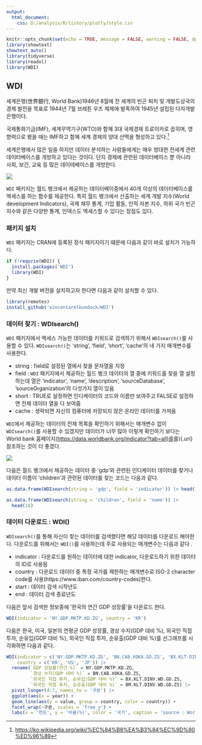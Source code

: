 ```yaml
---
output:
  html_document: 
    css: D:/analysis/R/tistory/plotly/style.css
---
```


```r
knitr::opts_chunk$set(echo = TRUE, message = FALSE, warning = FALSE, dpi = 90)
library(showtext)
showtext_auto()
library(tidyverse)
library(readxl)
library(WDI)
```

## WDI

세계은행(世界銀行, World Bank)1946년 8월에 전 세계의 빈곤 퇴치 및 개발도상국의 경제 발전을 목표로 1944년 7월 브레튼 우즈 체제에 발족하여 1945년 설립된 다자개발은행이다.

국제통화기금(IMF), 세계무역기구(WTO)와 함께 3대 국제경제 트로이카로 꼽히며, 영향력으로 봤을 때는 IMF하고 함께 세계 경제의 양대 산맥을 형성하고 있다.[^1]

[^1]: <https://ko.wikipedia.org/wiki/%EC%84%B8%EA%B3%84%EC%9D%80%ED%96%89>

세계은행에서 많은 일을 하지만 데이터 분석하는 사람들에게는 매우 방대한 전세계 관련 데이터베이스를 개방하고 있다는 것이다. 단지 경제에 관련된 데이터베이스 뿐 아니라 사회, 보건, 교육 등 많은 데이테베이스를 개방한다.

![](opendata.png)

`WDI` 패키지는 월드 뱅크에서 제공하는 데이터베이중에서 40개 이상의 데이터베이스를 액세스를 하는 함수를 제공한다. 특히 월드 뱅크에서 산출하는 세계 개발 지수(World development Indicators), 국제 채무 통계, 기업 활동, 인적 자본 지수, 하위 국가 빈곤 지수와 같은 다양한 통계, 인덱스도 엑세스할 수 있다는 장점도 있다.

### 패키지 설치

`WDI` 패키지는 CRAN에 등록된 정식 패키지이기 떄문에 다음과 같이 바로 설치가 가능하다.

```r
if (!requrie(WDI)) {
  install.packages('WDI')
  library(WDI)
}
```

만약 최신 개발 버전을 설치하고자 한다면 다음과 같이 설치할 수 있다.

```r
library(remotes)
install_github('vincentarelbundock/WDI')

```

### 데이터 찾기 : WDIsearch()

`WDI` 패키지에서 액세스 가능한 데이터를 키워드로 검색하기 위해서 `WDIsearch()`를 사용할 수 있다. `WDIsearch()`는 'string', 'field', 'short', 'cache'의 네 가지 매개변수를 사용한다.

-   string : field로 설정된 열에서 찾을 문자열을 지정
-   field : `WDI` 패키지에서 제공하는 월드 뱅크 데이터의 열 중에 키워드를 찾을 열 설정하는데 열은 'indicator', 'name', 'description', 'sourceDatabase', 'sourceOrganization'의 다섯가지 열이 있음
-   short : TRUE로 설정하면 인디케이터의 코드와 이름만 보여주고 FALSE로 설정하면 전체 데이터 열을 다 보여줌
-   cache : 생략되면 자신의 컴퓨터에 저장되지 않은 온라인 데이터를 가져옴

`WDI`에서 제공하는 데이터의 전체 목록을 확인하기 위해서는 매개변수 없이 `WDIsearch()`를 사용할 수 있겠지만 데이터가 너무 많아 이렇게 확인하기 보다는 World bank 홈페이지([https://data.worldbank.org/indicator?tab=all)를](https://data.worldbank.org/indicator?tab=all)를){.uri} 참조하는 것이 더 좋겠다.

![](index.png)

다음은 월드 뱅크에서 제공하는 데이터 중 'gdp'와 관련된 인디케이터 데이터를 찾거나 데이터 이름이 'children'과 관련된 데이터를 찾는 코드는 다음과 같다.

```r
as.data.frame(WDIsearch(string = 'gdp', field = 'indicator')) |> head(10)

```

```r
as.data.frame(WDIsearch(string = 'children', field = 'name')) |> 
  head(10)
```

### 데이터 다운로드 : WDI()

`WDIsearch()`를 통해 자신이 찾는 데이터를 검색했다면 해당 데이터를 다운로드 해야한다. 다운로드를 위해서는 `WDI()`를 사용하는데 주로 사용되는 매개변수는 다음과 같다 .

-   indicator : 다운로드를 원하는 데이터에 대한 indicator, 다운로드하기 위한 데이터의 ID로 사용됨
-   country : 다운로드 데이터 중 특정 국가를 제한하는 매개변수로 ISO-2 character code를 사용(https://www.iban.com/country-codes)한다. 
-   start : 데이터 검색 시작년도
-   end : 데이터 검색 종료년도

다음은 앞서 검색한 정보중에 '한국의 연간 GDP 성장률'을 다운로드 한다.  

```r
WDI(indicator = 'NY.GDP.MKTP.KD.ZG', country = 'KR')

```

다음은 한국, 미국, 일본의 연평균 GDP 성장률, 경상 수지(GDP 대비 %), 외국인 직접 투자, 순유입(GDP 대비 %), 외국인 직접 투자, 순유출(GDP 대비 %)를 선그래프를 시각화하면 다음과 같다. 

```r
WDI(indicator = c('NY.GDP.MKTP.KD.ZG', 'BN.CAB.XOKA.GD.ZS', 'BX.KLT.DINV.WD.GD.ZS', 'BM.KLT.DINV.WD.GD.ZS'), 
    country = c('KR', 'US', 'JP')) |>
  rename(`GDP 성장률(연간 %)` = NY.GDP.MKTP.KD.ZG, 
         `경상 수지(GDP 대비 %)` = BN.CAB.XOKA.GD.ZS, 
         `외국인 직접 투자, 순유입(GDP 대비 %)` = BX.KLT.DINV.WD.GD.ZS, 
         `외국인 직접 투자, 순유출(GDP 대비 %)` = BM.KLT.DINV.WD.GD.ZS) |>
  pivot_longer(4:7, names_to = '구분') |>
  ggplot(aes(x = year)) +
  geom_line(aes(y = value, group = country, color = country)) +
  facet_wrap(~구분, scales = 'free_y') +
  labs(x = '연도', y = '비율(%)', color = '국가', caption = 'source : World Bank Database')

```


